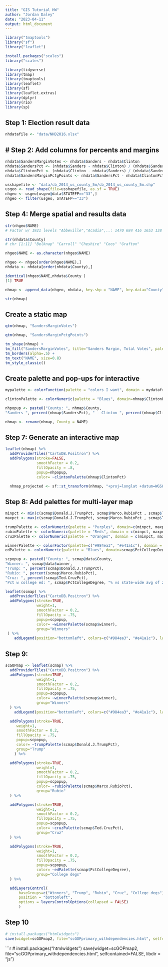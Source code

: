 ---
title: "GIS Tutorial HW"
author: "Jordan Daley"
date: "2023-04-11"
output: html_document
---
```{r}
library("tmaptools")
library("sf")
library("leaflet")
```

```{r}
install.packages("scales")
library("scales")
```

```{r}
library(tidyverse)
library(tmap)
library(tmaptools)
library(leaflet)
library(sf)
library(leaflet.extras)
library(dplyr)
library(rio)
library(sp)
```

##  Step 1: Election result data
```{r}
nhdatafile <- "data/NHD2016.xlsx"
```

## # Step 2: Add columns for percents and margins
```{r}
nhdata$SandersMarginVotes <- nhdata$Sanders - nhdata$Clinton
nhdata$SandersPct <- (nhdata$Sanders - nhdata$Clinton) / (nhdata$Sanders + nhdata$Clinton) # Will use formatting later to multiply by a hundred 
nhdata$ClintonPct <- (nhdata$Clinton - nhdata$Sanders) / (nhdata$Sanders + nhdata$Clinton)
nhdata$SandersMarginPctgPoints <- nhdata$SandersPct - nhdata$ClintonPct
```

```{r}
usshapefile <- "data/cb_2014_us_county_5m/cb_2014_us_county_5m.shp"
usgeo <- read_shape(file=usshapefile, as.sf = TRUE)
nhgeo <- usgeo[usgeo@data$STATEFP=="33",]
nhgeo <- filter(usgeo, STATEFP=="33")
```

## Step 4: Merge spatial and results data
```{r}
str(nhgeo$NAME)
# Factor w/ 1921 levels "Abbeville","Acadia",..: 1470 684 416 1653 138 282 1131 1657 334 791

str(nhdata$County)
# chr [1:11] "Belknap" "Carroll" "Cheshire" "Coos" "Grafton"

nhgeo$NAME <- as.character(nhgeo$NAME)

nhgeo <- nhgeo[order(nhgeo$NAME),]
nhdata <- nhdata[order(nhdata$County),]

identical(nhgeo$NAME,nhdata$County )
[1] TRUE

nhmap <- append_data(nhgeo, nhdata, key.shp = "NAME", key.data="County")

str(nhmap)
```

## Create a static map
```{r}
qtm(nhmap, "SandersMarginVotes")

qtm(nhmap, "SandersMarginPctgPoints")

tm_shape(nhmap) +
tm_fill("SandersMarginVotes", title="Sanders Margin, Total Votes", palette = "PRGn") +
tm_borders(alpha=.5) +
tm_text("NAME", size=0.8)
tm_style_classic()


```

## Create palette and pop-ups for interactive 
```{r}
mypalette <- colorFunction(palette = "colors I want", domain = mydataframe$dataColumnToMap)

clintonPalette <- colorNumeric(palette = "Blues", domain=nhmap$ClintonPct)

nhpopup <- paste0("County: ", nhmap$County,
"Sanders ", percent(nhmap$SandersPct), " - Clinton ", percent(nhmap$ClintonPct))

nhmap <- rename(nhmap, County = NAME)
```

## Step 7: Generate an interactive map
```{r}
leaflet(nhmap) %>%
  addProviderTiles("CartoDB.Positron") %>%
  addPolygons(stroke=FALSE, 
              smoothFactor = 0.2,
              fillOpacity = .8, 
              popup=nhpopup,
              color= ~clintonPalette(nhmap$ClintonPct)

  nhmap_projected <- sf::st_transform(nhmap, "+proj=longlat +datum=WGS84")
```

## Step 8: Add palettes for multi-layer map
```{r}
minpct <- min(c(scmap$Donald.J.TrumpPct, scmap$Marco.RubioPct , scmap$Ted.CruzPct))
maxpct <- max(c(scmap$Donald.J.TrumpPct, scmap$Marco.RubioPct , scmap$Ted.CruzPct))

trumpPalette <- colorNumeric(palette = "Purples", domain=c(minpct, maxpct))
rubioPalette <- colorNumeric(palette = "Reds", domain = c(minpct, maxpct))
cruzPalette <- colorNumeric(palette = "Oranges", domain = c(minpct, maxpct))
```

```{r}
winnerPalette <- colorFactor(palette=c("#984ea3", "#e41a1c"), domain = scmap$winner)
edPalette <- colorNumeric(palette = "Blues", domain=scmap$PctCollegeDegree)
```

```{r}
scpopup <- paste0("County: ", scmap@data$County,
"Winner: ", scmap@data$winner,
"Trump: ", percent(scmap$Donald.J.TrumpPct),
"Rubio: ", percent(scmap$Marco.RubioPct),
"Cruz: ", percent(scmap$Ted.CruzPct),
"Pct w college ed: ", scmap$PctCollegeDegree, "% vs state-wide avg of 25%")
```

```{r}
leaflet(scmap) %>%
  addProviderTiles("CartoDB.Positron") %>%
  addPolygons(stroke=TRUE,
              weight=1,
              smoothFactor = 0.2,
              fillOpacity = .75,
              popup=scpopup, 
              color= ~winnerPalette(scmap$winner),
              group="Winners"
 ) %>%
    addLegend(position="bottomleft", colors=c("#984ea3", "#e41a1c"), labels=c("Trump", "Rubio"))
```

## Step 9: 
```{r}
scGOPmap <- leaflet(scmap) %>%
  addProviderTiles("CartoDB.Positron") %>%
  addPolygons(stroke=TRUE,
              weight=1,
              smoothFactor = 0.2,
              fillOpacity = .75,
              popup=scpopup, 
              color= ~winnerPalette(scmap$winner),
              group="Winners"
  ) %>% 
    addLegend(position="bottomleft", colors=c("#984ea3", "#e41a1c"), labels=c("Trump", "Rubio"))  %>%

  addPolygons(stroke=TRUE,
     weight=1,
     smoothFactor = 0.2, 
     fillOpacity = .75, 
     popup=scpopup, 
     color= ~trumpPalette(scmap$Donald.J.TrumpPct),
     group="Trump"
    ) %>%

  addPolygons(stroke=TRUE,
              weight=1,
              smoothFactor = 0.2, 
              fillOpacity = .75, 
              popup=scpopup, 
              color= ~rubioPalette(scmap$Marco.RubioPct),
              group="Rubio"
  ) %>%

  addPolygons(stroke=TRUE,
              weight=1,
              smoothFactor = 0.2, 
              fillOpacity = .75, 
              popup=scpopup, 
              color= ~cruzPalette(scmap$Ted.CruzPct),
              group="Cruz"
  ) %>%

  addPolygons(stroke=TRUE,
              weight=1,
              smoothFactor = 0.2, 
              fillOpacity = .75, 
              popup=scpopup, 
              color= ~edPalette(scmap$PctCollegeDegree),
              group="College degs"
  ) %>%

  addLayersControl(
      baseGroups=c("Winners", "Trump", "Rubio", "Cruz", "College degs"),
      position = "bottomleft",
      options = layersControlOptions(collapsed = FALSE)
      ) 
```

## Step 10
```{r}
# install.packages("htmlwidgets")
save(widget=scGOPmap2, file="scGOPprimary_withdependencies.html", selfcontained=FALSE, libdir = "js")
```


```{r}
# install.packages("htmlwidgets")
save(widget=scGOPmap2, file="scGOPprimary_withdependencies.html", selfcontained=FALSE, libdir = "js")